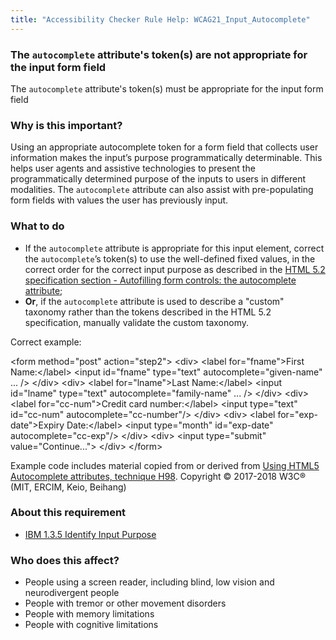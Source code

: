 ```yaml
---
title: "Accessibility Checker Rule Help: WCAG21_Input_Autocomplete"
---
```


<div className="toolHelp">
<Row>
<Column colLg={16} colMd={8} colSm={4} className="toolHead">

### The `autocomplete` attribute's token(s) are not appropriate for the input form field

<div id="locLevel"></div>

The `autocomplete` attribute's token(s) must be appropriate for the input form field

</Column>
</Row>
<Row>
<Column colLg={11} colMd={5} colSm={4} className="toolMain">

### Why is this important?

Using an appropriate autocomplete token for a form field that collects user information makes the input’s purpose programmatically determinable. This helps user agents and assistive technologies to present the programmatically determined purpose of the inputs to users in different modalities. The `autocomplete` attribute can also assist with pre-populating form fields with values the user has previously input.

<div id="locSnippet"></div>

### What to do

 * If the `autocomplete` attribute is appropriate for this input element, correct the `autocomplete`’s token(s) to use the well-defined fixed values, in the correct order for the correct input purpose as described in the [HTML 5.2 specification section - Autofilling form controls: the autocomplete attribute](https://www.w3.org/TR/html52/sec-forms.html#autofilling-form-controls-the-autocomplete-attribute);
 * **Or**, if the `autocomplete` attribute is used to describe a "custom" taxonomy rather than the tokens described in the HTML 5.2 specification, manually validate the custom taxonomy.

Correct example:

<CodeSnippet type="multi" light={true}>&lt;form method="post" action="step2"&gt;
 &lt;div&gt;
   &lt;label for="fname"&gt;First Name:&lt;/label&gt;
  &lt;input id="fname" type="text" autocomplete="given-name" ... /&gt;
 &lt;/div&gt;
 &lt;div&gt;
    &lt;label for="lname"&gt;Last Name:&lt;/label&gt;
  &lt;input id="lname" type="text" autocomplete="family-name" ... /&gt;
 &lt;/div&gt;
 &lt;div&gt;
    &lt;label for="cc-num"&gt;Credit card number:&lt;/label&gt;
    &lt;input type="text" id="cc-num" autocomplete="cc-number"/&gt;
 &lt;/div&gt;
 &lt;div&gt;
    &lt;label for="exp-date"&gt;Expiry Date:&lt;/label&gt;
    &lt;input type="month" id="exp-date" autocomplete="cc-exp"/&gt;
 &lt;/div&gt;
 &lt;div&gt;
    &lt;input type="submit" value="Continue..."&gt;
 &lt;/div&gt;
&lt;/form&gt;</CodeSnippet>

Example code includes material copied from or derived from [Using HTML5 Autocomplete attributes, technique H98](https://www.w3.org/WAI/WCAG21/Techniques/html/H98). Copyright © 2017-2018 W3C® (MIT, ERCIM, Keio, Beihang)

</Column>
<Column colLg={5} colMd={3} colSm={4} className="toolLeft">

### About this requirement

* [IBM 1.3.5 Identify Input Purpose](https://www.ibm.com/able/requirements/requirements/#1_3_5)

### Who does this affect?

 * People using a screen reader, including blind, low vision and neurodivergent people
 * People with tremor or other movement disorders
 * People with memory limitations
 * People with cognitive limitations

</Column>
</Row>
</div>

